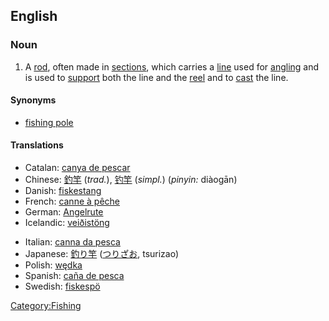 ==English==
{{wikipedia}}
===Noun===
{{en-noun|sg=[[fishing]] [[rod]]}}

# A [[rod]], often made in [[sections]], which carries a [[line]] used for [[angling]] and is used to [[support]] both the line and the [[reel]] and to [[cast]] the line.

====Synonyms====
*[[fishing pole]]

====Translations====
{{trans-top|rod used for angling}}
*Catalan: [[canya de pescar]] {{f}}
*Chinese: [[釣竿]] (''trad.''), [[钓竿]] (''simpl.'') (''pinyin:'' diàogān)
*Danish: [[fiskestang]] {{c}}
*French: [[canne à pêche]] {{f}}
*German: [[Angelrute]] {{f}}
*Icelandic: [[veiðistöng]] {{f}}
{{trans-mid}}
*Italian: [[canna da pesca]] {{f}}
*Japanese: [[釣り竿]] ([[つりざお]], tsurizao)
*Polish: [[wędka]] {{f}}
*Spanish: [[caña de pesca]] {{f}}
*Swedish: [[fiskespö]] {{c}}
{{trans-bottom}}

[[Category:Fishing]]